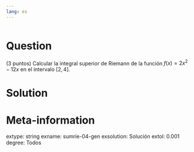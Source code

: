 ```yaml
---
lang: es
---
```


```r
```

Question
========
(3 puntos) Calcular la integral superior de Riemann de la función $f(x) = 2x^2-12x$ en el intervalo $[2,4]$.

Solution
========


Meta-information
================
extype: string
exname: sumrie-04-gen
exsolution: Solución
extol: 0.001
degree: Todos
